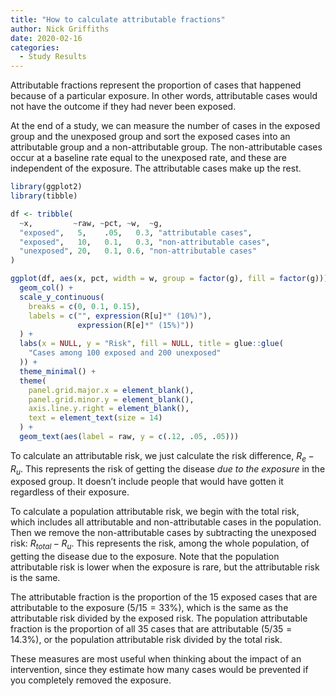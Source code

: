 ```yaml
---
title: "How to calculate attributable fractions"
author: Nick Griffiths
date: 2020-02-16
categories:
  - Study Results
---
```


Attributable fractions represent the proportion of cases that happened because of a particular exposure. In other words, attributable cases would not have the outcome if they had never been exposed.

At the end of a study, we can measure the number of cases in the exposed group and the unexposed group and sort the exposed cases into an attributable group and a non-attributable group. The non-attributable cases occur at a baseline rate equal to the unexposed rate, and these are independent of the exposure. The attributable cases make up the rest.

```r
library(ggplot2)
library(tibble)

df <- tribble(
  ~x,         ~raw, ~pct, ~w,  ~g,
  "exposed",   5,    .05,   0.3, "attributable cases",
  "exposed",   10,   0.1,   0.3, "non-attributable cases",
  "unexposed", 20,   0.1, 0.6, "non-attributable cases"
)

ggplot(df, aes(x, pct, width = w, group = factor(g), fill = factor(g))) +
  geom_col() +
  scale_y_continuous(
    breaks = c(0, 0.1, 0.15),
    labels = c("", expression(R[u]*" (10%)"),
               expression(R[e]*" (15%)"))
  ) +
  labs(x = NULL, y = "Risk", fill = NULL, title = glue::glue(
    "Cases among 100 exposed and 200 unexposed"
  )) +
  theme_minimal() +
  theme(
    panel.grid.major.x = element_blank(),    
    panel.grid.minor.y = element_blank(),
    axis.line.y.right = element_blank(),
    text = element_text(size = 14)
  ) +
  geom_text(aes(label = raw, y = c(.12, .05, .05)))
```

To calculate an attributable risk, we just calculate the risk difference, $R_e - R_u$. This represents the risk of getting the disease *due to the exposure* in the exposed group. It doesn't include people that would have gotten it regardless of their exposure.

To calculate a population attributable risk, we begin with the total risk, which includes all attributable and non-attributable cases in the population. Then we remove the non-attributable cases by subtracting the unexposed risk: $R_{total} - R_u$. This represents the risk, among the whole population, of getting the disease due to the exposure. Note that the population attributable risk is lower when the exposure is rare, but the attributable risk is the same.

The attributable fraction is the proportion of the 15 exposed cases that are attributable to the exposure ($5/15 = 33\%$), which is the same as the attributable risk divided by the exposed risk. The population attributable fraction is the proportion of all 35 cases that are attributable ($5/35 = 14.3\%$), or the population attributable risk divided by the total risk.

These measures are most useful when thinking about the impact of an intervention, since they estimate how many cases would be prevented if you completely removed the exposure.
